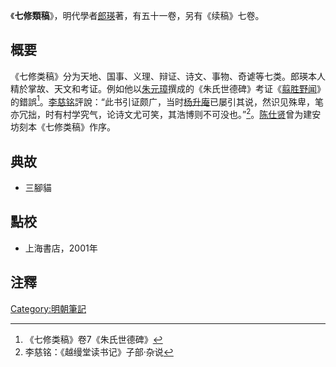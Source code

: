 《'''七修類稿'''》，明代學者[[郎瑛|郎瑛]]著，有五十一卷，另有《续稿》七卷。

==概要==
《七修类稿》分为天地、国事、义理、辩证、诗文、事物、奇谑等七类。郎瑛本人精於掌故、天文和考证。例如他以[[朱元璋|朱元璋]]撰成的《朱氏世德碑》考证《[[翦胜野闻|翦胜野闻]]》的錯誤<ref>《七修类稿》卷7《朱氏世德碑》</ref>。[[李慈铭|李慈铭]]評說：“此书引证颇广，当时[[杨升庵|杨升庵]]已屡引其说，然识见殊卑，笔亦冗拙，时有村学究气，论诗文尤可笑，其浩博则不可没也。”<ref>李慈铭：《越缦堂读书记》子部·杂说</ref>。[[陈仕贤|陈仕贤]]曾为建安坊刻本《七修类稿》作序。
{{wikisource|七修類稿}}{{wikisource|七修續稿}}

== 典故 ==
* 三腳貓

== 點校 ==
* 上海書店，2001年

== 注釋 ==
{{reflist}}

[[Category:明朝筆記|Category:明朝筆記]]